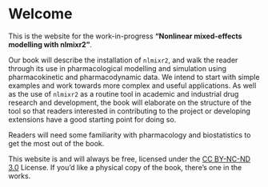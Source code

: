 # Welcome {.unnumbered}

This is the website for the work-in-progress **"Nonlinear mixed-effects modelling with nlmixr2"**.

Our book will describe the installation of `nlmixr2`, and walk the reader through its use in pharmacological modelling and simulation using pharmacokinetic and pharmacodynamic data. We intend to start with simple examples and work towards more complex and useful applications. As well as the use of `nlmixr2` as a routine tool in academic and industrial drug research and development, the book will elaborate on the structure of the tool so that readers interested in contributing to the project or developing extensions have a good starting point for doing so.

Readers will need some familiarity with pharmacology and biostatistics to get the most out of the book.

This website is and will always be free, licensed under the [CC BY-NC-ND 3.0](http://creativecommons.org/licenses/by-nc-nd/3.0/us/) License. If you'd like a physical copy of the book, there's one in the works.



